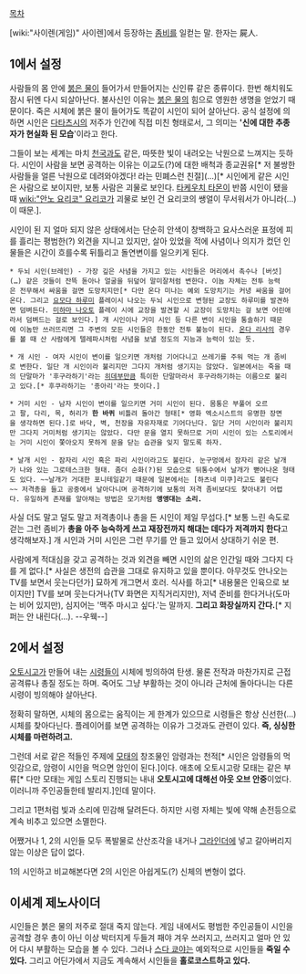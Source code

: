 [[목차]]

[wiki:"사이렌(게임)" 사이렌]에서 등장하는 [[좀비]]를 일컫는 말. 한자는 屍人.

== 1에서 설정 ==
사람들의 몸 안에 [[붉은 물]]이 들어가서 만들어지는 신인류 같은 종류이다. 한번 해치워도 잠시 뒤엔 다시 되살아난다. 불사신인 이유는 [[붉은 물]]의 힘으로 영원한 생명을 얻었기 때문이다. 죽은 시체에 붉은 물이 들어가도 똑같이 시인이 되어 살아난다. 공식 설정에 의하면 시인은 [[다타츠시]]의 저주가 인간에 직접 미친 형태로서, 그 의미는 ''''신에 대한 추종자가 현실화 된 모습''''이라고 한다.

그들이 보는 세계는 마치 [[천국]]과도 같은, 따뜻한 빛이 내려오는 낙원으로 느껴지는 듯하다. 시인이 사람을 보면 공격하는 이유는 이교도(?)에 대한 배척과 종교권유[* 저 불쌍한 사람들을 얼른 낙원으로 데려와야겠다! 라는 민폐스런 친절](...)[* 시인에게 같은 시인은 사람으로 보이지만, 보통 사람은 괴물로 보인다. [[타케우치 타몬]]이 반쯤 시인이 됐을 때 [[wiki:"안노 요리코" 요리코]]가 괴물로 보인 건 요리코의 쌩얼이 무서워서가 아니라(…) 이 때문.].

시인이 된 지 얼마 되지 않은 상태에서는 단순히 안색이 창백하고 요사스러운 표정에 피를 흘리는 평범한(?) 외견을 지니고 있지만, 살아 있었을 적에 사념이나 의지가 컸던 인물들은 시간이 흐를수록 뒤틀리고 돌연변이를 일으키게 된다. 

 * 두뇌 시인(브레인) - 가장 깊은 사념을 가지고 있는 시인들은 머리에서 촉수나 [버섯](…) 같은 것들이 잔뜩 돋아나 얼굴을 뒤덮어 말미잘처럼 변한다. 이놈 자체는 전투 능력은 전무해서 싸움을 걸면 도망치지만[* 다만 온다 미나는 예외 도망치기는 커녕 싸움을 걸어온다. 그리고 [[요모다 하루미]] 플레이시 나오는 두뇌 시인으로 변형된 교장도 하루미를 발견하면 덤벼든다. [[미하마 나오토]] 플레이 시에 교장을 발견할 시 교장이 도망치는 걸 보면 어린애라서 덤벼드는 걸로 보인다.] 개 시인이나 거미 시인 등 다른 변이 시인을 통솔하기 때문에 이놈만 쓰러뜨리면 그 주변의 모든 시인들은 한동안 전투 불능이 된다. [[온다 리사]]의 경우를 볼 때 산 사람에게 텔레파시처럼 사념을 보낼 정도의 지능과 능력이 있는 듯.

 * 개 시인 - 여자 시인이 변이를 일으키면 개처럼 기어다니고 쓰레기를 주워 먹는 개 좀비로 변한다. 일단 개 시인이라 불리지만 그다지 개처럼 생기지는 않았다. 일본에서는 죽을 때의 단말마가 '후구라하기'라는 [[히데부]]만큼 특이한 단말마라서 후구라하기하는 이름으로 불리고 있다.[* 후쿠라하기는 '종아리'라는 뜻이다.]

 * 거미 시인 - 남자 시인이 변이를 일으키면 거미 시인이 된다. 몸통은 부풀어 오르고 팔, 다리, 목, 허리가 '''한 바퀴''' 비틀려 돌아간 형태[* 영화 엑소시스트의 유명한 장면을 생각하면 된다.]로 바닥, 벽, 천장을 자유자재로 기어다닌다. 일단 거미 시인이라 불리지만 그다지 거미처럼 생기지는 않았다. 다만 문을 열지 못하므로 거미 시인이 있는 스토리에서는 거미 시인이 쫓아오지 못하게 문을 닫는 습관을 잊지 말도록 하자.

 * 날개 시인 - 잠자리 시인 혹은 파리 시인이라고도 불린다. 눈구멍에서 잠자리 같은 날개가 나와 있는 그로테스크한 형태. 좀더 순화(?)된 모습으로 뒤통수에서 날개가 뻗어나온 형태도 있다. ~~날개가 거대한 포니테일같기 때문에 일본에서는 [하츠네 미쿠]라고도 불린다~~ 저격총을 들고 공중에서 날아다니며 공격하기에 보통의 저격 좀비보다도 찾아내기 어렵다. 유일하게 존재를 알아채는 방법은 모기처럼 '''앵앵대는 소리.''' 

사실 더도 말고 덜도 말고 저격총이나 총을 든 시인이 제일 무섭다.[* 보통 느린 속도로 걷는 그런 좀비가 '''총을 아주 능숙하게 쓰고 재장전까지 해대는 데다가 저격까지 한다'''고 생각해보자.] 개 시인과 거미 시인은 그런 무기를 안 들고 있어서 상대하기 쉬운 편.

사람에게 적대심을 갖고 공격하는 것과 외견을 빼면 시인의 삶은 인간일 때와 그다지 다를 게 없다.[* 사실은 생전의 습관을 그대로 유지하고 있을 뿐이다. 아무것도 안나오는 TV를 보면서 웃는다던가] 묘하게 개그면서 호러. 식사를 하고[* 내용물은 인육으로 보이지만] TV를 보며 웃는다거나(TV 화면은 지직거리지만), 저녁 준비를 한다거나(도마는 비어 있지만), 심지어는 '맥주 마시고 싶다.'는 말까지. '''그리고 화장실까지 간다.'''[* 지퍼는 안 내린다(…).  --우웩--]

== 2에서 설정 ==
[[오토시고]]가 만들어 내는 [[시령]]들이 시체에 빙의하여 탄생. 물론 전작과 마찬가지로 근접공격류나 총질 정도는 하며. 죽어도 그냥 부활하는 것이 아니라 근처에 돌아다니는 다른 시령이 빙의해야 살아난다.

정확히 말하면, 시체의 몸으로는 움직이는 게 한계가 있으므로 시령들은 항상 신선한(…) 시체를 찾아다닌다. 플레이어를 보면 공격하는 이유가 그것과도 관련이 있다. '''즉, 싱싱한 시체를 마련하려고.'''

그런데 서로 같은 적들인 주제에 [[모태]]의 창조물인 암령과는 천적[* 시인은 암령들의 먹잇감으로, 암령이 시인을 먹으면 암인이 된다.]이다. 애초에 오토시고랑 모태는 같은 부류[* 다만 모태는 게임 스토리 진행되는 내내 '''오토시고에 대해선 아웃 오브 안중'''이었다. 이러니까 주인공들한테 발리지.]인데 말이다.

그리고 1편처럼 빛과 소리에 민감해 달려든다. 하지만 시령 자체는 빛에 약해 손전등으로 계속 비추고 있으면 소멸한다.

어쨌거나 1, 2의 시인들 모두 폭발물로 산산조각을 내거나 [[그라인더]]에 넣고 갈아버리지 않는 이상은 답이 없다.

1의 시인하고 비교해본다면 2의 시인은 아쉽게도(?) 신체의 변형이 없다.

== 이세계 제노사이더 ==
시인들은 붉은 물의 저주로 절대 죽지 않는다. 게임 내에서도 평범한 주인공들이 시인을 공격할 경우 총이 아닌 이상 박터지게 두들겨 패야 겨우 쓰러지고, 쓰러지고 얼마 안 있어 다시 부활하는 모습을 볼 수 있다. 그러나 [[스다 쿄야]]는 예외적으로 시인들을 '''죽일 수 있다.''' 그리고 어딘가에서 지금도 계속해서 시인들을 '''홀로코스트하고 있다.'''
